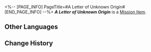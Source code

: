 <%-- [PAGE_INFO]
PageTitle=#A Letter of Unknown Origin#
[END_PAGE_INFO] --%>
{{Item Infobox
|title       = ''A Letter of Unknown Origin''
|id          = 140331
|image       = Item ''A Letter of Unknown Origin''.png
|type        = Mission Item
|invCategory = Missions
|rarity      = 3
|effect      = 
|description = A letter of unknown origin. Its penmanship is like swordplay, strokes unrestrained.
}}
'''''A Letter of Unknown Origin''''' is a [[Mission Item]].

==Other Languages==
{{Other Languages
|en   = ''A Letter of Unknown Origin''
|zhs  = 来历不明的信笺
|zht  = 來歷不明的信箋
|ja   = 由来不明の手紙
|ko   = 출처 불명의 편지
|es   = Carta de origen desconocido
|fr   = ''Lettre d'un expéditeur inconnu''
|ru   = Письмо неизвестного происхождения
|th   = จดหมายไม่ทราบที่มา
|vi   = Lá Thư Không Rõ Nguồn Gốc
|de   = Ein unsignierter Brief
|id   = Surat Tak Dikenal
|pt   = "Carta de Origem Desconhecida"
}}

==Change History==
{{Change History|1.4}}